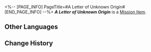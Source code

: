 <%-- [PAGE_INFO]
PageTitle=#A Letter of Unknown Origin#
[END_PAGE_INFO] --%>
{{Item Infobox
|title       = ''A Letter of Unknown Origin''
|id          = 140331
|image       = Item ''A Letter of Unknown Origin''.png
|type        = Mission Item
|invCategory = Missions
|rarity      = 3
|effect      = 
|description = A letter of unknown origin. Its penmanship is like swordplay, strokes unrestrained.
}}
'''''A Letter of Unknown Origin''''' is a [[Mission Item]].

==Other Languages==
{{Other Languages
|en   = ''A Letter of Unknown Origin''
|zhs  = 来历不明的信笺
|zht  = 來歷不明的信箋
|ja   = 由来不明の手紙
|ko   = 출처 불명의 편지
|es   = Carta de origen desconocido
|fr   = ''Lettre d'un expéditeur inconnu''
|ru   = Письмо неизвестного происхождения
|th   = จดหมายไม่ทราบที่มา
|vi   = Lá Thư Không Rõ Nguồn Gốc
|de   = Ein unsignierter Brief
|id   = Surat Tak Dikenal
|pt   = "Carta de Origem Desconhecida"
}}

==Change History==
{{Change History|1.4}}